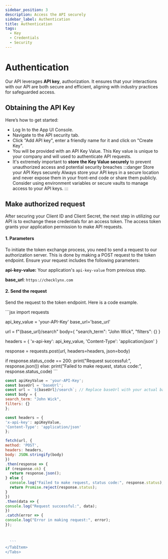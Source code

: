 ```yaml
---
sidebar_position: 3
description: Access the API securely
sidebar_label: Authentication
title: Authentication
tags:
  - Key
  - Credentials
  - Security
---
```


# Authentication

Our API leverages **API key**, authorization. It ensures that your interactions with our API are both secure and efficient, aligning with industry practices for safeguarded access.



## Obtaining the API Key
Here’s how to get started:

- Log In to the App UI Console.
- Navigate to the API security tab.
- Click "Add API key", enter a friendly name for it and click on "Create Key".
- You will be provided with an API Key Value. This Key value is unique to your company and will used to authenticate API requests.
- It's extremely important to **store the Key Value securely** to prevent unauthorized access and potential security breaches
:::danger Store your API Keys securely
Always store your API keys in a secure location and never expose them in your front-end code or share them publicly. Consider using environment variables or secure vaults to manage access to your API keys.
:::
## Make authorized request
After securing your Client ID and Client Secret, the next step in utilizing our API is to exchange these credentials for an access token. The access token grants your application permission to make API requests.

#### 1. Parameters
To initiate the token exchange process, you need to send a request to our authorization server. This is done by making a POST request to the token endpoint. Ensure your request includes the following parameters:



**api-key-value:** Your application's `api-key-value` from previous step.

**base_url**: `https://checklynx.com`


#### 2. Send the request
Send the request to the token endpoint. Here is a code example.


<Tabs groupId="language">
  <TabItem value="python" label="python">
  ```jsx 
import requests

api_key_value = 'your-API-Key'
base_url='base_url'

url = f"{base_url}/search"
body={
    "search_term": "John Wick",
    "filters": {}
    }

headers = {
    'x-api-key': api_key_value,
    'Content-Type': 'application/json'
}

response = requests.post(url, headers=headers, json=body)

if response.status_code == 200:
    print("Request successful:", response.json())
else:
    print("Failed to make request, status code:", response.status_code)
    ``` 
    </TabItem>
  <TabItem value="javascript" label="javascript">
  ```jsx 
const apiKeyValue = 'your-API-Key';
const baseUrl = 'baseUrl';
const url = `${baseUrl}/search`; // Replace baseUrl with your actual base URL
const body = {
  search_term: "John Wick",
  filters: {}
};

const headers = {
  'x-api-key': apiKeyValue,
  'Content-Type': 'application/json'
};

fetch(url, {
  method: 'POST',
  headers: headers,
  body: JSON.stringify(body)
})
.then(response => {
  if (response.ok) {
    return response.json();
  } else {
    console.log("Failed to make request, status code:", response.status);
    return Promise.reject(response.status);
  }
})
.then(data => {
  console.log("Request successful:", data);
})
.catch(error => {
  console.log("Error in making request:", error);
});



    ``` 
  </TabItem>
</Tabs>






